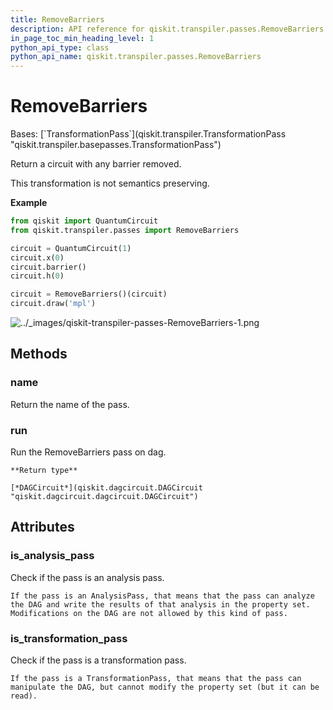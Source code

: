 ```yaml
---
title: RemoveBarriers
description: API reference for qiskit.transpiler.passes.RemoveBarriers
in_page_toc_min_heading_level: 1
python_api_type: class
python_api_name: qiskit.transpiler.passes.RemoveBarriers
---
```


# RemoveBarriers

<Class id="qiskit.transpiler.passes.RemoveBarriers" isDedicatedPage={true} github="https://github.com/qiskit/qiskit/tree/stable/0.24/qiskit/transpiler/passes/utils/remove_barriers.py" signature="RemoveBarriers(*args, **kwargs)">
  Bases: [`TransformationPass`](qiskit.transpiler.TransformationPass "qiskit.transpiler.basepasses.TransformationPass")

  Return a circuit with any barrier removed.

  This transformation is not semantics preserving.

  **Example**

  ```python
  from qiskit import QuantumCircuit
  from qiskit.transpiler.passes import RemoveBarriers

  circuit = QuantumCircuit(1)
  circuit.x(0)
  circuit.barrier()
  circuit.h(0)

  circuit = RemoveBarriers()(circuit)
  circuit.draw('mpl')
  ```

  ![../\_images/qiskit-transpiler-passes-RemoveBarriers-1.png](/images/api/qiskit/0.43/qiskit-transpiler-passes-RemoveBarriers-1.png)

  ## Methods

  <span id="qiskit-transpiler-passes-removebarriers-name" />

  ### name

  <Function id="qiskit.transpiler.passes.RemoveBarriers.name" signature="RemoveBarriers.name()">
    Return the name of the pass.
  </Function>

  <span id="qiskit-transpiler-passes-removebarriers-run" />

  ### run

  <Function id="qiskit.transpiler.passes.RemoveBarriers.run" signature="RemoveBarriers.run(dag)">
    Run the RemoveBarriers pass on dag.

    **Return type**

    [*DAGCircuit*](qiskit.dagcircuit.DAGCircuit "qiskit.dagcircuit.dagcircuit.DAGCircuit")
  </Function>

  ## Attributes

  ### is\_analysis\_pass

  <Attribute id="qiskit.transpiler.passes.RemoveBarriers.is_analysis_pass">
    Check if the pass is an analysis pass.

    If the pass is an AnalysisPass, that means that the pass can analyze the DAG and write the results of that analysis in the property set. Modifications on the DAG are not allowed by this kind of pass.
  </Attribute>

  ### is\_transformation\_pass

  <Attribute id="qiskit.transpiler.passes.RemoveBarriers.is_transformation_pass">
    Check if the pass is a transformation pass.

    If the pass is a TransformationPass, that means that the pass can manipulate the DAG, but cannot modify the property set (but it can be read).
  </Attribute>
</Class>

